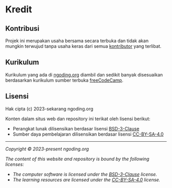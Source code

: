 # Kredit

## Kontribusi

Projek ini merupakan usaha bersama secara terbuka dan tidak akan mungkin terwujud tanpa usaha keras dari semua [kontributor](https://github.com/ngodingorg/ngodingorg/graphs/contributors) yang terlibat.

## Kurikulum

Kurikulum yang ada di [ngoding.org](https://ngoding.org) diambil dan sedikit banyak disesuaikan berdasarkan kurikulum sumber terbuka [freeCodeCamp](https://freecodecamp.org).

## Lisensi

Hak cipta (c) 2023-sekarang ngoding.org

Konten dalam situs web dan repository ini terikat oleh lisensi berikut:

- Perangkat lunak dilisensikan berdasar lisensi [BSD-3-Clause](LICENSE)
- Sumber daya pembelajaran dilisensikan berdasar lisensi [CC-BY-SA-4.0](CURRICULUM_LICENSE)

---

_Copyright © 2023-present ngoding.org_

_The content of this website and repository is bound by the following licenses:_

- _The computer software is licensed under the [BSD-3-Clause](LICENSE) license._
- _The learning resources are licensed under the [CC-BY-SA-4.0](CURRICULUM_LICENSE) license._

